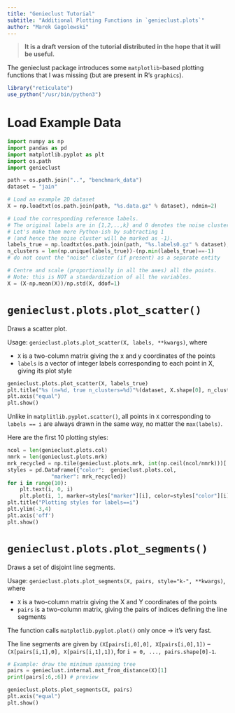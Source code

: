 ```yaml
---
title: "Genieclust Tutorial"
subtitle: "Additional Plotting Functions in `genieclust.plots`"
author: "Marek Gagolewski"
---
```



> **It is a draft version of the tutorial distributed
> in the hope that it will be useful.**

The genieclust package introduces some `matplotlib`-based plotting
functions that I was missing (but are present in R's `graphics`).



```r
library("reticulate")
use_python("/usr/bin/python3")
```




# Load Example Data


```python
import numpy as np
import pandas as pd
import matplotlib.pyplot as plt
import os.path
import genieclust
```


```python
path = os.path.join("..", "benchmark_data")
dataset = "jain"

# Load an example 2D dataset
X = np.loadtxt(os.path.join(path, "%s.data.gz" % dataset), ndmin=2)

# Load the corresponding reference labels.
# The original labels are in {1,2,..,k} and 0 denotes the noise cluster.
# Let's make them more Python-ish by subtracting 1
# (and hence the noise cluster will be marked as -1).
labels_true = np.loadtxt(os.path.join(path, "%s.labels0.gz" % dataset), dtype=np.intp)-1
n_clusters = len(np.unique(labels_true))-(np.min(labels_true)==-1)
# do not count the "noise" cluster (if present) as a separate entity

# Centre and scale (proportionally in all the axes) all the points.
# Note: this is NOT a standardization of all the variables.
X = (X-np.mean(X))/np.std(X, ddof=1)
```


# `genieclust.plots.plot_scatter()`

Draws a scatter plot.

Usage: `genieclust.plots.plot_scatter(X, labels, **kwargs)`, where

* `X` is a two-column matrix giving the x and y coordinates of the points
* `labels` is a vector of integer labels corresponding
to each point in X, giving its plot style


```python
genieclust.plots.plot_scatter(X, labels_true)
plt.title("%s (n=%d, true n_clusters=%d)"%(dataset, X.shape[0], n_clusters))
plt.axis("equal")
plt.show()
```



Unlike in `matplitlib.pyplot.scatter()`, all points in `X`
corresponding to `labels == i` are always drawn in the same way,
    no matter the `max(labels)`.

Here are the first 10 plotting styles:


```python
ncol = len(genieclust.plots.col)
nmrk = len(genieclust.plots.mrk)
mrk_recycled = np.tile(genieclust.plots.mrk, int(np.ceil(ncol/nmrk)))[:ncol]
styles = pd.DataFrame({"color":  genieclust.plots.col,
              "marker": mrk_recycled})
for i in range(10):
    plt.text(i, 0, i)
    plt.plot(i, 1, marker=styles["marker"][i], color=styles["color"][i])
plt.title("Plotting styles for labels==i")
plt.ylim(-3,4)
plt.axis('off')
plt.show()
```



# `genieclust.plots.plot_segments()`

Draws a set of disjoint line segments.

Usage: `genieclust.plots.plot_segments(X, pairs, style="k-", **kwargs)`, where

* `X` is a two-column matrix giving the X and Y coordinates of the points
* `pairs` is a two-column matrix, giving the pairs of indices
        defining the line segments

The function calls `matplotlib.pyplot.plot()` only once → it's very fast.

The line segments are given by
    `(X[pairs[i,0],0], X[pairs[i,0],1])` -- `(X[pairs[i,1],0], X[pairs[i,1],1])`,
    for `i = 0, ..., pairs.shape[0]-1`.


```python
# Example: draw the minimum spanning tree
pairs = genieclust.internal.mst_from_distance(X)[1]
print(pairs[:6,:6]) # preview
```

```python
genieclust.plots.plot_segments(X, pairs)
plt.axis("equal")
plt.show()
```
